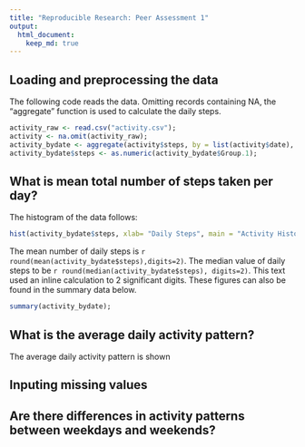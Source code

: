 ```yaml
---
title: "Reproducible Research: Peer Assessment 1"
output: 
  html_document:
    keep_md: true
---
```


## Loading and preprocessing the data

The following code reads the data.  Omitting records containing NA, the "aggregate" function is used to calculate the daily steps.

```r
activity_raw <- read.csv("activity.csv");
activity <- na.omit(activity_raw);
activity_bydate <- aggregate(activity$steps, by = list(activity$date), sum);
activity_bydate$steps <- as.numeric(activity_bydate$Group.1);
```


## What is mean total number of steps taken per day?
The histogram of the data follows:

```r
hist(activity_bydate$steps, xlab= "Daily Steps", main = "Activity Histogram");
```

The mean number of daily steps is `r round(mean(activity_bydate$steps),digits=2)`.
The median value of daily steps to be `r round(median(activity_bydate$steps), digits=2)`.  This text used an inline calculation to 2 significant digits. These figures can also be found in the summary data below.


```r
summary(activity_bydate);
```


## What is the average daily activity pattern?

The average daily activity pattern is shown 



## Inputing missing values



## Are there differences in activity patterns between weekdays and weekends?
